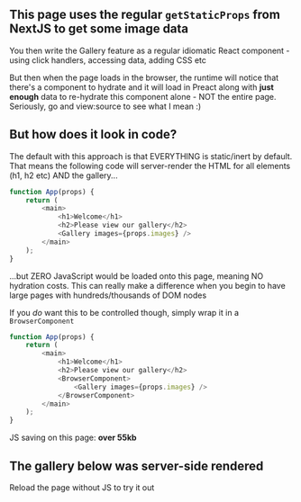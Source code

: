 ## This page uses the regular `getStaticProps` from NextJS to get some image data

You then write the Gallery feature as a regular idiomatic React component - using click handlers, accessing data,
adding CSS etc

But then when the page loads in the browser, the runtime will notice that there's a component to hydrate and it will
load in Preact along with <strong>just enough</strong> data to re-hydrate this component alone - NOT the entire
page. Seriously, go and view:source to see what I mean :)

## But how does it look in code?

The default with this approach is that EVERYTHING is static/inert by default.
That means the following code will server-render the HTML for all elements (h1, h2 etc) AND the gallery...

```typescript jsx
function App(props) {
    return (
        <main>
            <h1>Welcome</h1>
            <h2>Please view our gallery</h2>
            <Gallery images={props.images} />
        </main>
    );
}
```

...but ZERO JavaScript would be loaded onto this page, meaning NO hydration costs. This can really make a difference
when you begin to have large pages with hundreds/thousands of DOM nodes

If you <em>do</em> want this to be controlled though, simply wrap it in a `BrowserComponent`

```typescript jsx
function App(props) {
    return (
        <main>
            <h1>Welcome</h1>
            <h2>Please view our gallery</h2>
            <BrowserComponent>
                <Gallery images={props.images} />
            </BrowserComponent>
        </main>
    );
}
```

JS saving on this page: <strong>over 55kb</strong>

## The gallery below was server-side rendered

Reload the page without JS to try it out
